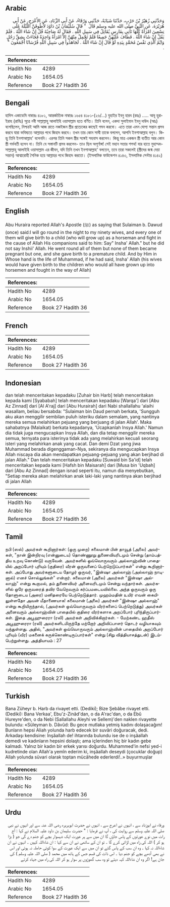 ## Arabic


<div dir="rtl" lang="ar" style={{fontSize:'larger',backgroundColor:'#f8f9fa',padding:20}}>
وَحَدَّثَنِي زُهَيْرُ بْنُ حَرْبٍ، حَدَّثَنَا شَبَابَةُ، حَدَّثَنِي وَرْقَاءُ، عَنْ أَبِي الزِّنَادِ، عَنِ الأَعْرَجِ، عَنْ أَبِي هُرَيْرَةَ، عَنِ النَّبِيِّ صلى الله عليه وسلم قَالَ ‏ "‏ قَالَ سُلَيْمَانُ بْنُ دَاوُدَ لأَطُوفَنَّ اللَّيْلَةَ عَلَى تِسْعِينَ امْرَأَةً كُلُّهَا تَأْتِي بِفَارِسٍ يُقَاتِلُ فِي سَبِيلِ اللَّهِ ‏.‏ فَقَالَ لَهُ صَاحِبُهُ قُلْ إِنْ شَاءَ اللَّهُ ‏.‏ فَلَمْ يَقُلْ إِنْ شَاءَ اللَّهُ ‏.‏ فَطَافَ عَلَيْهِنَّ جَمِيعًا فَلَمْ تَحْمِلْ مِنْهُنَّ إِلاَّ امْرَأَةٌ وَاحِدَةٌ فَجَاءَتْ بِشِقِّ رَجُلٍ وَايْمُ الَّذِي نَفْسُ مُحَمَّدٍ بِيَدِهِ لَوْ قَالَ إِنْ شَاءَ اللَّهُ ‏.‏ لَجَاهَدُوا فِي سَبِيلِ اللَّهِ فُرْسَانًا أَجْمَعُونَ ‏"‏ ‏.‏
</div>
<div style={{backgroundColor:'#f8f9fa',padding:20, marginBottom: 10}}><table> <thead> <tr> <th>References:</th> <th></th> </tr> </thead> <tbody><tr><td>Hadith No</td><td>4289</td></tr><tr><td>Arabic No</td><td>1654.05</td></tr><tr><td>Reference</td><td>Book 27 Hadith 36</td></tr></tbody></table></div>

## Bengali


<div dir="ltr" lang="bn" style={{fontSize:'larger',backgroundColor:'#f8f9fa',padding:20}}>
হাদিস একাডেমি নাম্বারঃ ৪১৮১, আন্তর্জাতিক নাম্বারঃ ১৬৫৪ ৪১৮১-(২৬/...) যুহাইর ইবনু হারব (রহঃ) ..... আবূ হুরাইরাহ (রাযিঃ) সূত্রে নবী সাল্লাল্লাহু আলাইহি ওয়াসাল্লাম হতে বর্ণিত। তিনি বলেন, একদা সুলাইমান ইবনু দাউদ (আঃ) বলেছিলেন, নিশ্চয়ই আমি আজ রাতে নব্বইজন স্ত্রীর প্রত্যেকের কাছেই গমন করবো। এতে তারা এমন যোগ্য সন্তান প্রসব করবে যারা ভবিষ্যতে আল্লাহর পথে জিহাদ করবে। তখন তার কোন সাথী তাকে বললেন, আপনি ইনশাআল্লাহ বলুন। কিন্তু তিনি ইনশাআল্লাহ' বলেননি। এরপর তিনি সকল স্ত্রীর সঙ্গেই সহবাস করলেন। কিন্তু মাত্র একজন স্ত্রী ব্যতীত আর কোন স্ত্রী গর্ভবতী হলেন না। তিনি যে সস্তানটি প্রসব করলেন- তাও ছিল অপূর্ণাঙ্গ! সেই মহান সত্তার শপথ! যার হাতে মুহাম্মদসাল্লাল্লাহু আলাইহি ওয়াসাল্লাম এর জীবন, যদি তিনি তখন ইনশাআল্লাহ' বলতেন, তবে তারা সকলেই (স্ত্রীদের জন্ম দেয়া সন্তান) আশ্বারোহী সৈনিক হয়ে আল্লাহর পথে জিহাদ করতো। (ইসলামিক ফাউন্ডেশন ৪১৪৩, ইসলামিক সেন্টার ৪১৪২)
</div>
<div style={{backgroundColor:'#f8f9fa',padding:20, marginBottom: 10}}><table> <thead> <tr> <th>References:</th> <th></th> </tr> </thead> <tbody><tr><td>Hadith No</td><td>4289</td></tr><tr><td>Arabic No</td><td>1654.05</td></tr><tr><td>Reference</td><td>Book 27 Hadith 36</td></tr></tbody></table></div>

## English


<div dir="ltr" lang="en" style={{fontSize:'larger',backgroundColor:'#f8f9fa',padding:20}}>
Abu Huraira reported Allah's Apostle (ﷺ) as saying that Sulaiman b. Dawud (once) said:I will go round in the night to my ninety wives, and every one of them will give birth to a child (who will grow up) as a horseman and fight in the cause of Allah His companions said to him: Say" Insha' Allah." but he did not say Inshii' Allah. He went round all of them but none of them became pregnant but one, and she gave birth to a premature child. And by Him in Whose hand is the life of Muhammad, if he had said, Insha' Allah (his wives would have given birth to the children who would all have grown up into horsemen and fought in the way of Allah)
</div>
<div style={{backgroundColor:'#f8f9fa',padding:20, marginBottom: 10}}><table> <thead> <tr> <th>References:</th> <th></th> </tr> </thead> <tbody><tr><td>Hadith No</td><td>4289</td></tr><tr><td>Arabic No</td><td>1654.05</td></tr><tr><td>Reference</td><td>Book 27 Hadith 36</td></tr></tbody></table></div>

## French


<div dir="ltr" lang="fr" style={{fontSize:'larger',backgroundColor:'#f8f9fa',padding:20}}>

</div>
<div style={{backgroundColor:'#f8f9fa',padding:20, marginBottom: 10}}><table> <thead> <tr> <th>References:</th> <th></th> </tr> </thead> <tbody><tr><td>Hadith No</td><td>4289</td></tr><tr><td>Arabic No</td><td>1654.05</td></tr><tr><td>Reference</td><td>Book 27 Hadith 36</td></tr></tbody></table></div>

## Indonesian


<div dir="ltr" lang="id" style={{fontSize:'larger',backgroundColor:'#f8f9fa',padding:20}}>
dan telah menceritakan kepadaku [Zuhair bin Harb] telah menceritakan kepada kami [Syababah] telah menceritakan kepadaku [Warqa'] dari [Abu Az Zinnad] dari [Al A'raj] dari [Abu Hurairah] dari Nabi shallallahu 'alaihi wasallam, beliau bersabda: "Sulaiman bin Daud pernah berkata, 'Sungguh aku akan menggilir sembilan puluh isteriku dalam semalam, yang nantinya mereka semua melahirkan pejuang yang berjuang di jalan Allah'. Maka sahabatnya (Malaikat) berkata kepadanya, 'Ucapkanlah Insya Allah.' Namun dia tidak juga mengucapkan Insya Allah, dan dia tetap menggilir mereka semua, ternyata para isterinya tidak ada yang melahirkan kecuali seorang isteri yang melahirkan anak yang cacat. Dan demi Dzat yang jiwa Muhammad berada digenggaman-Nya, sekiranya dia mengucapkan Insya Allah niscaya dia akan mendapatkan pejuang-pejuang yang akan berjihad di jalan Allah." Dan telah menceritakan kepadaku [Suwaid bin Sa'id] telah menceritakan kepada kami [Hafsh bin Maisarah] dari [Musa bin 'Uqbah] dari [Abu Az Zinnad] dengan isnad seperti itu, namun dia menyebutkan, "Setiap mereka akan melahirkan anak laki-laki yang nantinya akan berjihad di jalan Allah
</div>
<div style={{backgroundColor:'#f8f9fa',padding:20, marginBottom: 10}}><table> <thead> <tr> <th>References:</th> <th></th> </tr> </thead> <tbody><tr><td>Hadith No</td><td>4289</td></tr><tr><td>Arabic No</td><td>1654.05</td></tr><tr><td>Reference</td><td>Book 27 Hadith 36</td></tr></tbody></table></div>

## Tamil


<div dir="ltr" lang="ta" style={{fontSize:'larger',backgroundColor:'#f8f9fa',padding:20}}>
நபி (ஸல்) அவர்கள் கூறினார்கள்: (ஒரு முறை) சுலைமான் பின் தாவூத் (அலை) அவர்கள், "நான் இன்றிரவு (என்னுடைய) தொண்ணூறு துணைவியரிடமும் சென்று (தாம்பத்திய உறவு கொண்டு) வருவேன். அவர்களில் ஒவ்வொருவரும் அல்லாஹ்வின் பாதையில் அறப்போர் புரியும் (குதிரை) வீரன் ஒருவனைப் பெற்றெடுப்பார்கள்" என்று கூறினார்கள். அப்போது அவர்களுடைய தோழர் ஒருவர், "இன்ஷா அல்லாஹ் (அல்லாஹ் நாடினால்) எனச் சொல்லுங்கள்" என்றார். சுலைமான் (அலை) அவர்கள் "இன்ஷா அல்லாஹ்" என்று கூறாமல், தம் துணைவியர் அனைவரிடமும் சென்று வந்தார்கள். அவர்களில் ஒரே ஒருவரைத் தவிர வேறெவரும் கர்ப்பமடையவில்லை. அந்த ஒருவரும் ஒரு தோளுடைய (அரை) மனிதரையே பெற்றெடுத்தார். முஹம்மதின் உயிர் எவன் கையிலுள்ளதோ அவன் மீதாணையாக! சுலைமான் (அலை) அவர்கள் "இன்ஷா அல்லாஹ்" என்று கூறியிருந்தால், (அவர்கள் ஒவ்வொருவரும் வீரர்களைப் பெற்றெடுத்து) அவர்கள் அனைவரும் அல்லாஹ்வின் பாதையில் குதிரை வீரர்களாக அறப்போர் புரிந்திருப்பார்கள். இதை அபூஹுரைரா (ரலி) அவர்கள் அறிவிக்கிறார்கள். - மேற்கண்ட ஹதீஸ் அபூஹுரைரா (ரலி) அவர்களிடமிருந்தே மற்றோர் அறிவிப்பாளர் தொடர் வழியாகவும் வந்துள்ளது. அதில், "அவர்கள் ஒவ்வொருவரும் அல்லாஹ்வின் பாதையில் அறப்போர் புரியும் (வீர) மகனைக் கருக்கொண்டிருப்பார்கள்" என்று (சிறு வித்தியாசத்துடன்) இடம்பெற்றுள்ளது. அத்தியாயம் : 27
</div>
<div style={{backgroundColor:'#f8f9fa',padding:20, marginBottom: 10}}><table> <thead> <tr> <th>References:</th> <th></th> </tr> </thead> <tbody><tr><td>Hadith No</td><td>4289</td></tr><tr><td>Arabic No</td><td>1654.05</td></tr><tr><td>Reference</td><td>Book 27 Hadith 36</td></tr></tbody></table></div>

## Turkish


<div dir="ltr" lang="tr" style={{fontSize:'larger',backgroundColor:'#f8f9fa',padding:20}}>
Bana Züheyr b. Harb da rivayet etti. (Dediki); Bize Şebâbe rivayet etti. (Dediki): Bana Verkaa', Ebu'z-Zinâd'dan, o da A'rac'dan, o da Ebû Hureyre'den, o da Nebi (Sallallahu Aleyhi ve Sellem)'den naklen rivayette bulundu: «Süleyman b. Dâvûd: Bu gece mutlaka yetmiş kadını dolaşacağım! Bunların hepsi Aliah yolunda harb edecek bir suvâri doğuracak, dedi. Arkadaşı kendisine: İnşâallah de! ihtarında bulundu ise de o inşâallah demedi ve kadınların hepsini dolaştı; ama içlerinden hiç bir kadın gebe kalmadı. Yalnız bir kadın bir erkek yarısı doğurdu. Muhammed'in nefsi yed-i kudretinde olan Allah'a yemîn ederim ki, inşâallah deseydi (çocuklar doğup) Allah yolunda süvari olarak toptan mücâhede ederlerdi!..» buyurmuşlar
</div>
<div style={{backgroundColor:'#f8f9fa',padding:20, marginBottom: 10}}><table> <thead> <tr> <th>References:</th> <th></th> </tr> </thead> <tbody><tr><td>Hadith No</td><td>4289</td></tr><tr><td>Arabic No</td><td>1654.05</td></tr><tr><td>Reference</td><td>Book 27 Hadith 36</td></tr></tbody></table></div>

## Urdu


<div dir="rtl" lang="ur" style={{fontSize:'larger',backgroundColor:'#f8f9fa',padding:20}}>
ورقاء نے ابوزناد سے ، انہوں نے اعرج سے ، انہوں نے حضرت ابوہریرہ رضی اللہ عنہ سے اور انہوں نے نبی صلی اللہ علیہ وسلم سے روایت کی ، آپ نے فرمایا : " حضرت سلیمان بن داود علیہ السلام نے کہا : آج رات میں نوے عورتوں کے پاس جاؤں گا ان میں سے ہر عورت ایک شہسوار بچے کو جنم دے گی جو ( بڑا ہو کر ) اللہ کی راہ میں لڑائی کرے گا ۔ تو ان کے ساتھی نے ان سے کہا : ان شاءاللہ کہیں ۔ انہوں نے ان شاءاللہ نہ کہا ۔ وہ ان سب کے پاس گئے تو ان میں سے ایک عورت کے سوا کوئی حاملہ نہ ہوئی اور اس نے بھی آدھے بچے کو جنم دیا ۔ اس ذات کی قسم جس کے ہاتھ میں محمد ( صلی اللہ علیہ وسلم ) کی جان ہے! اگر وہ ان شاءاللہ کہہ دیتے تو وہ سب گھوڑوں پر سوار ہو کر اللہ کی راہ میں جہاد کرتے
</div>
<div style={{backgroundColor:'#f8f9fa',padding:20, marginBottom: 10}}><table> <thead> <tr> <th>References:</th> <th></th> </tr> </thead> <tbody><tr><td>Hadith No</td><td>4289</td></tr><tr><td>Arabic No</td><td>1654.05</td></tr><tr><td>Reference</td><td>Book 27 Hadith 36</td></tr></tbody></table></div>
